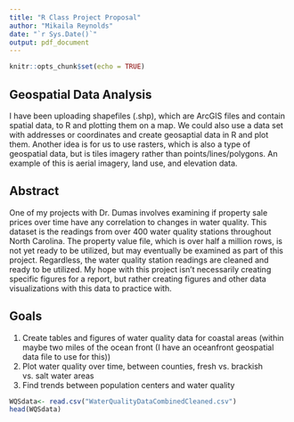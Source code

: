 ```yaml
---
title: "R Class Project Proposal"
author: "Mikaila Reynolds"
date: "`r Sys.Date()`"
output: pdf_document
---
```


```r
knitr::opts_chunk$set(echo = TRUE)
```
## Geospatial Data Analysis
I have been uploading shapefiles (.shp), which are ArcGIS files and contain spatial data, to R and plotting them on a map. We could also use a data set with addresses or coordinates and create geosaptial data in R and plot them. Another idea is for us to use rasters, which is also a type of geospatial data, but is tiles imagery rather than points/lines/polygons. An example of this is aerial imagery, land use, and elevation data.  

## Abstract
One of my projects with Dr. Dumas involves examining if property sale prices over time have any correlation to changes in water quality. This dataset is the readings from over 400 water quality stations throughout North Carolina. The property value file, which is over half a million rows, is not yet ready to be utilized, but may eventually be examined as part of this project. Regardless, the water quality station readings are cleaned and ready to be utilized. My hope with this project isn't necessarily creating specific figures for a report, but rather creating figures and other data visualizations with this data to practice with.

## Goals
1. Create tables and figures of water quality data for coastal areas (within maybe two miles of the ocean front (I have an oceanfront geospatial data file to use for this))
2. Plot water quality over time, between counties, fresh vs. brackish vs. salt water areas 
3. Find trends between population centers and water quality 

```r
WQSdata<- read.csv("WaterQualityDataCombinedCleaned.csv")
head(WQSdata)
```

